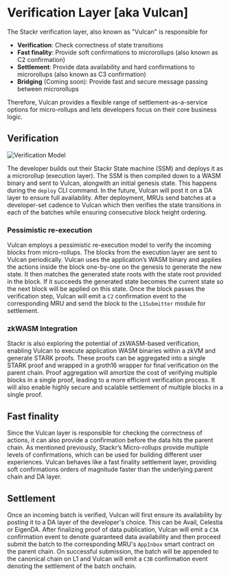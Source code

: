 # Verification Layer [aka Vulcan]

The Stackr verification layer, also known as "Vulcan" is responsible for
- **Verification**: Check correctness of state transitions
- **Fast finality**: Provide soft confirmations to microrollups (also known as C2 confirmation)
- **Settlement**: Provide data availability and hard confirmations to microrollups (also known as C3 confirmation)
- **Bridging** (Coming soon): Provide fast and secure message passing between microrollups

Therefore, Vulcan provides a flexible range of settlement-as-a-service options for micro-rollups and lets developers focus on their core business logic.

## Verification

<img src="/assets/deploy.png" alt="Verification Model" />

The developer builds out their Stackr State machine (SSM) and deploys it as a microrollup (execution layer).
The SSM is then compiled down to a WASM binary and sent to Vulcan, alongwith an initial genesis state. This happens during the `deploy` CLI command. In the future, Vulcan will post it on a DA layer to ensure full availability. 
After deployment, MRUs send batches at a developer-set cadence to Vulcan which then verifies the state transitions in each of the batches while ensuring consecutive block height ordering.

### Pessimistic re-execution

Vulcan employs a pessimistic re-execution model to verify the incoming blocks from micro-rollups. 
The blocks from the execution layer are sent to Vulcan periodically. Vulcan uses the application’s WASM binary and applies the actions inside the block one-by-one on the genesis to generate the new state.
It then matches the generated state roots with the state root provided in the block. If it succeeds the generated state becomes the current state so the next block will be applied on this state. 
Once the block passes the verification step, Vulcan will emit a `C2` confirmation event to the corresponding MRU and send the block to the `L1Submitter` module for settlement.

### zkWASM Integration

Stackr is also exploring the potential of zkWASM-based verification, enabling Vulcan to execute application WASM binaries within a zkVM and generate STARK proofs.
These proofs can be aggregated into a single STARK proof and wrapped in a groth16 wrapper for final verification on the parent chain. 
Proof aggregation will amortize the cost of verifying multiple blocks in a single proof, leading to a more efficient verification process.
It will also enable highly secure and scalable settlement of multiple blocks in a single proof.

## Fast finality

Since the Vulcan layer is responsible for checking the correctness of actions, it can also provide a confirmation before the data hits the parent chain. 
As mentioned previously, Stackr’s Micro-rollups provide multiple levels of confirmations, which can be used for building different user experiences. 
Vulcan behaves like a fast finality settlement layer, providing soft confirmations orders of magnitude faster than the underlying parent chain and DA layer.

## Settlement

Once an incoming batch is verified, Vulcan will first ensure its availability by posting it to a DA layer of the developer's choice. This can be Avail, Celestia or EigenDA.
After finalizing proof of data publication, Vulcan will emit a `C3A` confirmation event to denote guaranteed data availability and then proceed submit the batch to the corresponding MRU's `AppInbox` smart contract on the parent chain. 
On successful submission, the batch will be appended to the canonical chain on L1 and Vulcan will emit a `C3B` confirmation event denoting the settlement of the batch onchain. 


